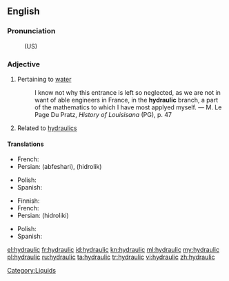 ==English==

===Pronunciation===
: (US) {{SAMPA|/haI.drQ.lIk/}}

===Adjective===
{{en-adj|-}}

# Pertaining to [[water]]
#: I know not why this entrance is left so neglected, as we are not in want of able engineers in France, in the '''hydraulic''' branch, a part of the mathematics to which I have most applyed myself. &mdash; M. Le Page Du Pratz, ''History of Louisisana'' (PG), p. 47
# Related to [[hydraulics]]

====Translations====
{{trans-top|Having to do with water}}
* French: {{t+|fr|hydraulique}}
* Persian: {{fa-Arab|[[آبفشاری]]}} (abfeshari), {{fa-Arab|[[هیدرولیک]]}} (hidrolik)
{{trans-mid}}
* Polish: {{t-|pl|hydrauliczny|m}}
* Spanish: {{t-|es|hidráulico}}
{{trans-bottom}}

{{trans-top|Related to hydraulics}}
* Finnish: {{t+|fi|hydraulinen}}
* French: {{t+|fr|hydraulique}}
* Persian: {{fa-Arab|[[هیدرولیکی]]}} (hidroliki)
{{trans-mid}}
* Polish: {{t-|pl|hydrauliczny|m}}
* Spanish: {{t-|es|hidráulico}}
{{trans-bottom}}

[[Category:Liquids]]

[[el:hydraulic]]
[[fr:hydraulic]]
[[id:hydraulic]]
[[kn:hydraulic]]
[[ml:hydraulic]]
[[my:hydraulic]]
[[pl:hydraulic]]
[[ru:hydraulic]]
[[ta:hydraulic]]
[[tr:hydraulic]]
[[vi:hydraulic]]
[[zh:hydraulic]]